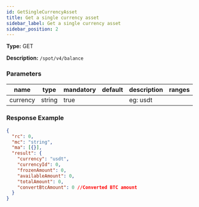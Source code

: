 ```yaml
---
id: GetSingleCurrencyAsset
title: Get a single currency asset
sidebar_label: Get a single currency asset
sidebar_position: 2
---
```


**Type:** GET

**Description:** `/spot/v4/balance`

### Parameters

| name     | type   | mandatory | default | description | ranges |
| -------- | ------ | --------- | ------- | ----------- | ------ |
| currency | string | true      |         | eg: usdt    |        |

### Response Example

```json title="Response"
{
  "rc": 0,
  "mc": "string",
  "ma": [{}],
  "result": {
    "currency": "usdt",
    "currencyId": 0,
    "frozenAmount": 0,
    "availableAmount": 0,
    "totalAmount": 0,
    "convertBtcAmount": 0 //Converted BTC amount
  }
}
```
